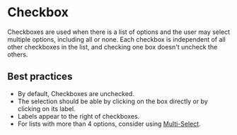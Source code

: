 # Checkbox

Checkboxes are used when there is a list of options and the user may select multiple options, including all or none. Each checkbox is independent of all other checkboxes in the list, and checking one box doesn't uncheck the others.

## Best practices

- By default, Checkboxes are unchecked.
- The selection should be able by clicking on the box directly or by clicking on its label.
- Labels appear to the right of checkboxes.
- For lists with more than 4 options, consider using [Multi-Select](/components/multiselect).

